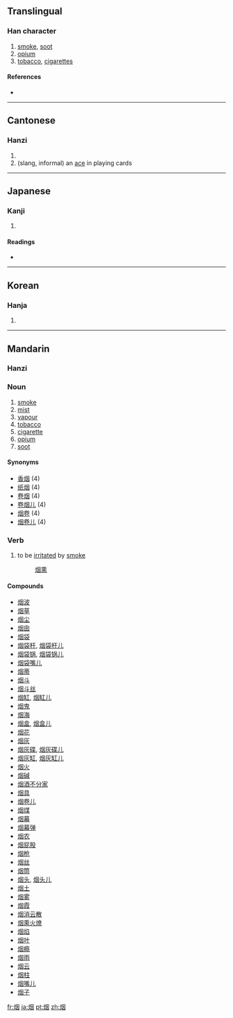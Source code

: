 {{also|煙}}
==Translingual==

===Han character===
{{Han char|rn=86|rad=火|as=06|sn=10|four=|canj=火田大 (FWK)}}

# [[smoke]], [[soot]]
# [[opium]]
# [[tobacco]], [[cigarette]]s

====References====
* {{Han ref|kx=0671.040|dkj=19022|dj=1080.030|hdz=32199.120|uh=70DF|ud=28895}}

----

==Cantonese==

===Hanzi===
{{yue-hanzi|jyut=|y=yin1|tra=煙}}

# {{defn|Cantonese|sort=火06}}
#(slang, informal) an [[ace]] in playing cards

----

==Japanese==

===Kanji===
{{ja-kanji|grade=|rs=火06}}

# {{defn|Japanese|sort=火06}}

====Readings====
* {{ja-readings|on=[[えん]] (en)|kun=[[けむり]] (kemuri), [[けむる]] (kemuru), [[けむい]] (kemui)}}

----

==Korean==

===Hanja===
{{ko-hanja|hangeul=연|eumhun=|rv=yeon|mr=yŏn|y=yen}}

# {{defn|Korean|sort=火06}}

----

==Mandarin==
{{zh-forms|[[烟]]|[[煙]]}}

===Hanzi===
{{cmn-hanzi|tra=煙|pin=[[yān]] ([[yan1]])|wg=yen<sup>1</sup>}}

===Noun===
{{cmn-noun|s|pin=yān|pint=yan1|tra=煙|sim=烟|rs=火06}}

# [[smoke]]
# [[mist]]
# [[vapour]]
# [[tobacco]]
# [[cigarette]]
# [[opium]]
# [[soot]]

====Synonyms====
* [[香烟]] (4)
* [[纸烟]] (4)
* [[卷烟]] (4)
* [[卷烟儿]] (4)
* [[烟卷]] (4)
* [[烟卷儿]] (4)

===Verb===
{{cmn-noun|s|pin=yān|pint=yan1|tra=煙|sim=烟|rs=火06}}

# to be [[irritated]] by [[smoke]]
#: [[烟熏]]

====Compounds====
* [[烟波]]
* [[烟草]]
* [[烟尘]]
* [[烟囱]]
* [[烟袋]]
* [[烟袋杆]], [[烟袋杆儿]]
* [[烟袋锅]], [[烟袋锅儿]]
* [[烟袋嘴儿]]
* [[烟蒂]]
* [[烟斗]]
* [[烟斗丝]]
* [[烟缸]], [[烟缸儿]]
* [[烟鬼]]
* [[烟海]]
* [[烟盒]], [[烟盒儿]]
* [[烟花]]
* [[烟灰]]
* [[烟灰碟]], [[烟灰碟儿]]
* [[烟灰缸]], [[烟灰缸儿]]
* [[烟火]]
* [[烟碱]]
* [[烟酒不分家]]
* [[烟具]]
* [[烟卷儿]]
* [[烟煤]]
* [[烟幕]]
* [[烟幕弹]]
* [[烟农]]
* [[烟屁股]]
* [[烟枪]]
* [[烟丝]]
* [[烟筒]]
* [[烟头]], [[烟头儿]]
* [[烟土]]
* [[烟雾]]
* [[烟霞]]
* [[烟消云散]]
* [[烟熏火燎]]
* [[烟焰]]
* [[烟叶]]
* [[烟瘾]]
* [[烟雨]]
* [[烟云]]
* [[烟柱]]
* [[烟嘴儿]]
* [[烟子]]

[[fr:烟]]
[[ja:烟]]
[[pt:烟]]
[[zh:烟]]